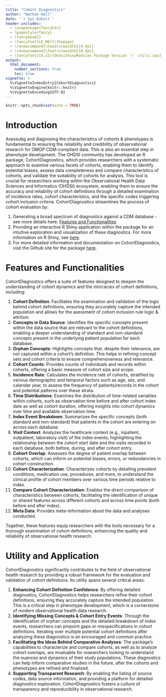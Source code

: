 ```yaml
---
title: "Cohort Diagnostics"
author: "Nathan Hall"
date: '`r Sys.Date()`'
header-includes:
  - \usepackage{fancyhdr}
  - \pagestyle{fancy}
  - \fancyhead{}
  - \fancyfoot[LE,RO]{\thepage}
  - \renewcommand{\headrulewidth}{0.4pt}
  - \renewcommand{\footrulewidth}{0.4pt}
  - \fancyfoot[CO,CE]{OhdsiShinyModules Package Version `r  utils::packageVersion("OhdsiShinyModules")`}
output:
  html_document:
    number_sections: true
    toc: true
vignette: >
  %\VignetteIndexEntry{CohortDiagnostics}
  %\VignetteEngine{knitr::knitr}
  %\VignetteEncoding{UTF-8}
---
```


```r
knitr::opts_chunk$set(echo = TRUE)
```

# Introduction

Asessubg and diagnosing the characteristics of cohorts & phenotypes is fundamental to ensuring the reliability and credibility of observational research for OMOP CDM-compliant data. This is also an essential step in phenotype development. The OHDSI community has developed an R package, CohortDiagnostics, which provides researchers with a systematic approach to examine various facets of cohorts, enabling them to identify potential biases, assess data completeness and compare characteristics of cohorts, and validate the suitability of cohorts for analysis. This tool is crucial for researchers working within the Observational Health Data Sciences and Informatics (OHDSI) ecosystem, enabling them to ensure the accuracy and reliability of cohort definitions through a detailed examination of incidence rates, cohort characteristics, and the specific codes triggering cohort inclusion criteria. CohortDiagnostics streamlines the process of cohort evaluation by:

1.  Generating a broad spectrum of diagnostics against a CDM database - see more details here: [Features and Functionalities]
2.  Providing an interactive R Shiny application within the package for an intuitive exploration and visualization of these diagnostics. For more information on R Shiny, see [here](https://www.rstudio.com/products/shiny/ "R Shiny").
3. For more detailed information and documentation on CohortDiagnostics, visit the Github site for the package [here](https://ohdsi.github.io/CohortDiagnostics/index.html).

# Features and Functionalities

CohortDiagnostics offers a suite of features designed to deepen the understanding of cohort dynamics and the intricacies of cohort definitions, including:

1.  **Cohort Definition**: Facilitates the examination and validation of the logic behind cohort definitions, ensuring they accurately capture the intended population and allows for the asessment of cohort inclusion rule logic & attrition.
2.  **Concepts in Data Source**: Identifies the specific concepts present within the data source that are relevant to the cohort definitions, enabling a deeper understanding of standard and non-standard concepts present in the underlying patient population for each database.
3.  **Orphan Concepts**: Highlights concepts that, despite their relevance, are not captured within a cohort's definition. This helps in refining concept sets and cohort criteria to ensure comprehensiveness and relevance.
4.  **Cohort Counts**: Provides counts of individuals and records within cohorts, offering a basic measure of cohort size and scope.
5.  **Incidence Rate**: Calculates the incidence rate of cohorts, stratified by various demographic and temporal factors such as age, sex, and calendar year, to assess the frequency of patients/records in the cohort and potential patterns over these strata.
6.  **Time Distributions**: Examines the distribution of time-related variables within cohorts, such as observation time before and after cohort index date as well as cohort duration, offering insights into cohort dynamics over time and available observation time.
7.  **Index Event Breakdown**: Summarizes the specific concepts (both standard and non-standard) that patients in the cohort are entering on across each database.
8.  **Visit Context**: Analyzes the healthcare context (e.g., inpatient, outpatient, laboratory visit) of the index events, highlighting the relationship between the cohort start date and the visits recorded in each database, both before, during, and after cohort entry.
9.  **Cohort Overlap**: Assesses the degree of patient overlap between cohorts, which can inform on potential biases, errors, or redundancies in cohort construction.
10. **Cohort Characterization**: Characterizes cohorts by detailing prevalent conditions, medication use, procedures, and more, to understand the clinical profile of cohort members over various time periods relative to index.
11. **Compare Cohort Characterization**: Enables the direct comparison of characteristics between cohorts, facilitating the identification of unique or shared features across different cohorts and across time points (both before and after index).
12. **Meta Data**: Provides meta-information about the data and analyses conducted.

Together, these features equip researchers with the tools necessary for a thorough examination of cohort definitions, enhancing the quality and reliability of observational health research.

# Utility and Application

CohortDiagnostics significantly contributes to the field of observational health research by providing a robust framework for the evaluation and validation of cohort definitions. Its utility spans several critical areas:

1.  **Enhancing Cohort Definition Confidence**: By offering detailed diagnostics, CohortDiagnostics helps researchers refine their cohort definitions, ensuring they accurately capture the intended population. This is a critical step in phenotype development, which is a cornerstone of modern observational health data research.
2.  **Identifying Missing Concepts & Cohort Entry Events**: Through the identification of orphan concepts and the detailed breakdown of index events, researchers can pinpoint gaps or misspecifications in cohort definitions. Iterating over multiple potential cohort definitions after analyzing these diagnostics is an encouraged and common practice.
3.  **Facilitating the Ideas Behind Comparative Analyses**: The package's capabilities to characterize and compare cohorts, as well as to analyze cohort overlaps, are invaluable for researchers looking to understand the nuances and dynamics of their study populations. These diagnostics can help inform comparative studies in the future, after the cohorts and phenotypes are refined and finalized.
4.  **Supporting Transparent Research**: By enabling the listing of source codes, data source information, and providing a platform for detailed diagnostics exploration, CohortDiagnostics fosters a culture of transparency and reproducibility in observational research.
